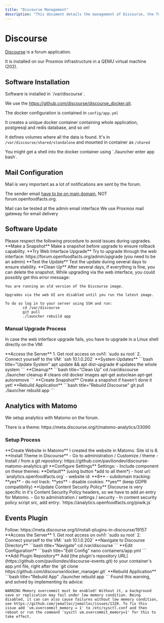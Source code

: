 ```yaml
---
title: "Discourse Management"
description: "This document details the management of Discourse, the forum application used by Open Food Facts. It covers software installation, mail configuration, update procedures, Matomo analytics setup, and plugin installation, including troubleshooting tips."
---
```



# Discourse

[Discourse](https://www.discourse.org/) is a forum application.

<Callout type="info">
It is installed on our Proxmox infrastructure in a QEMU virtual machine (202).
</Callout>

## Software Installation

<Card title="Installation Location">
Software is installed in `/var/discourse`.

We use the https://github.com/discourse/discourse_docker.git.
</Card>

The docker configuration is contained in `config/app.yml`

<Callout type="info">
It creates a unique docker container containing whole application, postgresql and redis database, and so on!

It defines volumes where all the data is found. It's in `/var/discourse/shared/standalone` and mounted in container as `/shared`
</Callout>

<Callout type="info">
You might get a shell into the docker container using `./launcher enter app bash`.
</Callout>

## Mail Configuration

<Callout type="warning">
Mail is very important as a lot of notifications are sent by the forum. 

The sender email [have to be on main domain](./mail.md#only-domain), NOT forum.openfoodfacts.org.
</Callout>

<Cards>
<Card title="Test Mail" href="https://forum.openfoodfacts.org/admin/email">
Mail can be tested at the admin email interface
</Card>
<Card title="Mail Gateway" href="./mail.md">
We use Proxmox mail gateway for email delivery
</Card>
</Cards>

## Software Update

<Callout type="warning">
Please respect the following procedure to avoid issues during upgrades.
</Callout>

<Steps>
<Step>
**Make a Snapshot**
Make a snapshot before upgrade to ensure rollback capability.
</Step>

<Step>
**Try Web Interface Upgrade**
Try to upgrade through the web interface: https://forum.openfoodfacts.org/admin/upgrade (you need to be an admin)
</Step>

<Step>
**Test the Update**
Test the update during several days to ensure stability.
</Step>

<Step>
**Clean Up**
After several days, if everything is fine, you can delete the snapshot.
</Step>
</Steps>

<Callout type="info">
While upgrading via the web interface, you could possibly get this error message:

```
You are running an old version of the Discourse image.

Upgrades via the web UI are disabled until you run the latest image.

To do so log in to your server using SSH and run:
		cd /var/discourse
		git pull
		./launcher rebuild app
```
</Callout>

### Manual Upgrade Process

In case the web interface upgrade fails, you have to upgrade in a Linux shell directly on the VM:

<Steps>
<Step>
**Access the Server**
1. Get root access on ovh1: `sudo su root`
2. Connect yourself to the VM: `ssh 10.1.0.202`
</Step>

<Step>
**System Updates**
```bash title="Update System"
apt update && apt dist-upgrade # updates the whole system
```
</Step>

<Step>
**Cleanup**
```bash title="Clean Up"
cd /var/discourse
./launcher cleanup # cleans old docker images
apt-get autoclean
apt-get autoremove
```
</Step>

<Step>
**Create Snapshot**
Create a snapshot if haven't done it yet!
</Step>

<Step>
**Rebuild Application**
```bash title="Rebuild Discourse"
git pull
./launcher rebuild app
```
</Step>
</Steps>

## Analytics with Matomo

We setup analytics with Matomo on the forum.

<Callout type="info">
There is a theme: https://meta.discourse.org/t/matomo-analytics/33090
</Callout>

### Setup Process

<Steps>
<Step>
**Create Website in Matomo**
I created the website in Matomo. Site id is 8.
</Step>

<Step>
**Install Theme in Discourse**
- Go to administration / Customize / theme
- Install / from a git repository: https://github.com/paviliondev/discourse-matomo-analytics.git
</Step>

<Step>
**Configure Settings**
Settings:
- Include component on these themes: **Default** (using button *add to all them*)
- host url: `analytics.openfoodfacts.org`
- website id: **8**
- subdomain tracking: **yes**
- do not track: **yes**
- disable cookies: **yes** (keep GDPR compatibility)
</Step>

<Step>
**Update Content Security Policy**
Discourse is very specific in it's Content Security Policy headers, so we have to add an entry for Matomo.
- Go to administration / settings / security
- In content security policy script src, add entry: `https://analytics.openfoodfacts.org/piwik.js`
</Step>
</Steps>

## Events Plugin

<Callout type="info">
Follow: https://meta.discourse.org/t/install-plugins-in-discourse/19157
</Callout>

<Steps>
<Step>
**Access the Server**
1. Get root access on ovh1: `sudo su root`
2. Connect yourself to the VM: `ssh 10.1.0.202`
</Step>

<Step>
**Navigate to Discourse Directory**
```bash title="Navigate"
cd /var/discourse
```
</Step>

<Step>
**Edit Configuration**
```bash title="Edit Config"
nano containers/app.yml
```
</Step>

<Step>
**Add Plugin Repository**
Add [the plugin's repository URL](https://github.com/paviliondev/discourse-events.git) to your container's app.yml file, right after the `git clone https://github.com/discourse/docker_manager.git`
</Step>

<Step>
**Rebuild Application**
```bash title="Rebuild App"
./launcher rebuild app
```
</Step>
</Steps>

<Callout type="warning">
Found this warning, and solved by implementing its advice:

`WARNING Memory overcommit must be enabled! Without it, a background save or replication may fail under low memory condition. Being disabled, it can can also cause failures without low memory condition, see https://github.com/jemalloc/jemalloc/issues/1328. To fix this issue add 'vm.overcommit_memory = 1' to /etc/sysctl.conf and then reboot or run the command 'sysctl vm.overcommit_memory=1' for this to take effect.`
</Callout>


[^install_theme]: More info on how to install a theme: https://meta.discourse.org/t/install-a-theme-or-theme-component/63682
